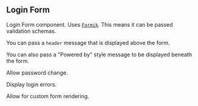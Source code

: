 
## Login Form

Login Form component. Uses [`Formik`](https://jaredpalmer.com/formik). This means it can be passed validation schemas.

<Preview>
  <Story id='login-form--default'/>
</Preview>

You can pass a `header` message that is displayed above the form.
<Preview>
  <Story id='login-form--custom-header'/>
</Preview>

You can also pass a "Powered by" style message to be displayed beneath the form.
<Preview>
  <Story id='login-form--custom-header'/>
</Preview>

Allow password change.
<Preview>
  <Story id='login-form--allow-password-change'/>
</Preview>

Display login errors.
<Preview>
  <Story id='login-form--login-error'/>
</Preview>

Allow for custom form rendering.
<Preview>
  <Story id='login-form--render-props-form'/>
</Preview>